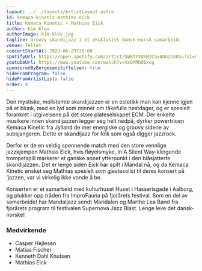 ```yaml
---
layout: ../../layouts/ArtistLayout.astro
id: kemaca-kinetic-mathias-eick
title: Kemaca Kinetic + Mathias Eick
author: Kim Klev
authorImage: kim-klev.jpg
tagline: Groovy skandijazz i et eksklusivt dansk-norsk samarbeid.
venue: Teltet
concertStartAt: 2023-06-29T20:00
spotifyUrl: https://open.spotify.com/artist/5WBTYVQ5M2CaxAOn2zX8Su?si=FYxTIYpAT-m0XMsSrBE2rw
youtubeUrl: https://www.youtube.com/watch?v=XxGMRbQExcg
sponsoredByBergesenstiftelsen: true
hideFromProgram: false
hideFromArtistList: false
order: 8
---
```


Den mystiske, mollstemte skandijazzen er en estetikk man kan kjenne igjen på et blunk, med en lyd som minner om tåkefulle høstdager, og er spesielt forankret i utgivelsene på det store plateselskapet ECM. Der enkelte musikere innen skandijazzen legger seg helt nedpå, dyrker powertrioen Kemaca Kinetic fra Jylland de mer energiske og groovy sidene av subsjangeren. Dette er skandijazz for folk som også digger jazzrock.

Derfor er de en veldig spennende match med den store vennlige jazzkjempen Mathias Eick, hvis fløyelsmyke, In A Silent Way-klingende trompetspill markerer et ganske annet ytterpunkt i den blåsjatterte skandijazzen. Det er lenge siden Eick har spilt i Mandal nå, og da Kemaca Kinetic ønsket seg Mathias spesielt som gjestesolist til deres konsert på ‘jazzen, var vi virkelig ikke vonde å be.

Konserten er et samarbeid med kulturhuset Huset i Hasserisgade i Aalborg, og plukker opp tråden fra ImproFauna på fjorårets festival. Som en del av samarbeidet har Mandaljazz sendt Maridalen og Marthe Lea Band fra fjorårets program til festivalen Supernova Jazz Blast. Lenge leve det dansk-norske!

### Medvirkende

- Casper Hejlesen
- Matias Fischer
- Kenneth Dahl Knutsen
- Mathias Eick
